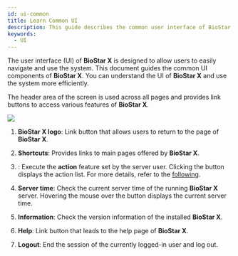 ```yaml
---
id: ui-common
title: Learn Common UI
description: This guide describes the common user interface of BioStar X.
keywords:
  - UI
---
```


The user interface (UI) of **BioStar X** is designed to allow users to easily navigate and use the system. This document guides the common UI components of **BioStar X**. You can understand the UI of **BioStar X** and use the system more efficiently.

The header area of the screen is used across all pages and provides link buttons to access various features of **BioStar X**.

<Image src='/img/biostarx-header.png' />

<Calloutlists>

1. **BioStar X logo**: Link button that allows users to return to the <Cmd sid='shell.header.launcher' /> page of **BioStar X**.

2. **Shortcuts**: Provides links to main pages offered by **BioStar X**.

3. <Cmd sid='shell.header.action' />: Execute the **action** feature set by the server user. Clicking the button displays the action list. For more details, refer to the [following](settings-custom-interface).

4. <IcSvTime width='26' height='26' /> **Server time**: Check the current server time of the running **BioStar X** server. Hovering the mouse over the button displays the current server time.

5. <IcInfo width='26' height='26' /> **Information**: Check the version information of the installed **BioStar X**.

6. <IcHelp width='26' height='26' /> **Help**: Link button that leads to the help page of **BioStar X**.

7. <IcLogout width='26' height='26' /> **Logout**: End the session of the currently logged-in user and log out.

</Calloutlists>
